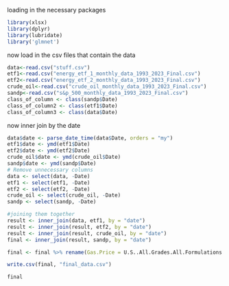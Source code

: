 
loading in the necessary packages
```r
library(xlsx)
library(dplyr)
library(lubridate)
library('glmnet')
```

now load in the csv files that contain the data
```r
data<-read.csv("stuff.csv")
etf1<-read.csv("energy_etf_1_monthly_data_1993_2023_Final.csv")
etf2<-read.csv("energy_etf_2_monthly_data_1993_2023_Final.csv")
crude_oil<-read.csv("crude_oil_monthly_data_1993_2023_Final.csv")
sandp<-read.csv("s&p_500_monthly_data_1993_2023_Final.csv")
class_of_column <- class(sandp$Date)
class_of_column2 <- class(etf1$Date)
class_of_column3 <- class(data$Date)
```

now inner join by the date
```r
data$date <- parse_date_time(data$Date, orders = "my")
etf1$date <- ymd(etf1$Date)
etf2$date <- ymd(etf2$Date)
crude_oil$date <- ymd(crude_oil$Date)
sandp$date <- ymd(sandp$Date)
# Remove unnecessary columns
data <- select(data, -Date)
etf1 <- select(etf1, -Date)
etf2 <- select(etf2, -Date)
crude_oil <- select(crude_oil, -Date)
sandp <- select(sandp, -Date)

#joining them together
result <- inner_join(data, etf1, by = "date")
result <- inner_join(result, etf2, by = "date")
result <- inner_join(result, crude_oil, by = "date")
final <- inner_join(result, sandp, by = "date")
```

```r
final <- final %>% rename(Gas.Price = U.S..All.Grades.All.Formulations.Retail.Gasoline.Prices..Dollars.per.Gallon., Etf1.High = High.x, Eft1.Low = Low.x, Etf1.Close = Close.x, Etf1.Adj.Close = Adj.Close.x, Etf1.Volume = Volume.x, Etf2.High = High.y, Eft2.Low = Low.y, Etf2.Close = Close.y, Etf2.Adj.Close = Adj.Close.y, Etf2.Volume = Volume.y, Crude.High = High.x.x, Crude.Low = Low.x.x, Crude.Close = Close.x.x, Crude.Adj.Close = Adj.Close.x.x, Crude.Volume = Volume.x.x, SP.High = High.y.y, SP.Low = Low.y.y, SP.Close = Close.y.y, SP.Adj.Close = Adj.Close.y.y, SP.Volume = Volume.y.y, Etf1.Open = Open.x, Etf2.Open = Open.y, Crude.Open = Open.x.x, SP.Open = Open.y.y)
```

```r
write.csv(final, "final_data.csv")
```


```r
final
```
















